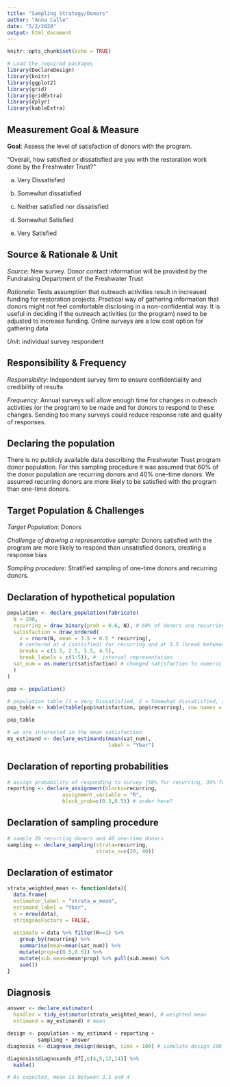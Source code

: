 ```yaml
---
title: "Sampling Strategy/Donors"
author: "Anna Calle"
date: "5/2/2020"
output: html_document
---
```


```r
knitr::opts_chunk$set(echo = TRUE)
```


```r
# Load the required packages
library(DeclareDesign)
library(knitr)
library(ggplot2)
library(grid)
library(gridExtra)
library(dplyr)
library(kableExtra)
```

## Measurement Goal & Measure

**Goal**: Assess the level of satisfaction of donors with the program.

“Overall, how satisfied or dissatisfied are you with the restoration work done by the Freshwater Trust?"

a. Very Dissatisfied

b. Somewhat dissatisfied

c. Neither satisfied nor dissatisfied

d. Somewhat Satisfied

e. Very Satisfied

## Source & Rationale & Unit

*Source*:  New survey. Donor contact information will be provided by the Fundraising Department of the Freshwater Trust

*Rationale*: Tests assumption that outreach activities result in increased funding for restoration projects. Practical way of gathering information that donors might not feel comfortable disclosing in a non-confidential way. It is useful in deciding if the outreach activities (or the program) need to be adjusted to increase funding. Online surveys are a low cost option for gathering data

*Unit*: individual survey respondent

## Responsibility & Frequency

*Responsibility*: Independent survey firm to ensure confidentiality and credibility of results

*Frequency*: Annual surveys will allow enough time for changes in outreach activities (or the program) to be made and for donors to respond to these changes. Sending too many surveys could reduce response rate and quality of responses. 

## Declaring the population

There is no publicly available data describing the Freshwater Trust program donor population. For this sampling procedure it was assumed that 60% of the donor population are recurring donors and 40% one-time donors. We assumed recurring donors are more likely to be satisfied with the program than one-time donors.

## Target Population & Challenges

*Target Population*: Donors

*Challenge of drawing a representative sample*: Donors satisfied with the program are more likely to respond than unsatisfied donors, creating a response bias

*Sampling procedure*: Stratified sampling of one-time donors and recurring donors. 


## Declaration of hypothetical population

```r
population <- declare_population(fabricate(
  N = 200,
  recurring = draw_binary(prob = 0.6, N), # 60% of donors are recurring donors
  satisfaction = draw_ordered(
    x = rnorm(N, mean = 3.5 + 0.5 * recurring),
    # centered at 4 (satisfied) for recurring and at 3.5 (break between neutral and satisfied) for one-time donors
    breaks = c(1.5, 2.5, 3.5, 4.5),
    break_labels = c(1:5)), #  interval representation
  sat_num = as.numeric(satisfaction) # changed satisfaction to numeric
  )
)

pop <- population()

# population table (1 = Very Dissatisfied, 2 = Somewhat dissatisfied, 3 = Neither satisfied nor dissatisfied, 4 = Somewhat Satisfied, 5 = Very Satisfied)
pop_table <- kable(table(pop$satisfaction, pop$recurring), row.names = T) %>% add_header_above(c("Satisfaction"=1, "Recurring"=2))

pop_table

# we are interested in the mean satisfaction
my_estimand <- declare_estimands(mean(sat_num),
                                 label = "Ybar")
```

## Declaration of reporting probabilities
```r
# assign probability of responding to survey (50% for recurring, 30% for one-time)
reporting <- declare_assignment(blocks=recurring,
                  assignment_variable = "R",
                  block_prob=c(0.3,0.5)) # order here?
```

## Declaration of sampling procedure
```r
# sample 20 recurring donors and 40 one-time donors
sampling <- declare_sampling(strata=recurring,
                             strata_n=c(20, 40))

```

## Declaration of estimator
```r

strata_weighted_mean <- function(data){
  data.frame(  
  estimator_label = "strata_w_mean",
  estimand_label = "Ybar",
  n = nrow(data),
  stringsAsFactors = FALSE,
  
  estimate = data %>% filter(R==1) %>%
    group_by(recurring) %>% 
    summarise(mean=mean(sat_num)) %>%
    mutate(prop=c(0.5,0.5)) %>% 
    mutate(sub.mean=mean*prop) %>% pull(sub.mean) %>% 
    sum())
} 

```

## Diagnosis
```r

answer <- declare_estimator(
  handler = tidy_estimator(strata_weighted_mean), # weighted mean
  estimand = my_estimand) # mean

design <- population + my_estimand + reporting +
          sampling + answer
diagnosis <- diagnose_design(design, sims = 100) # simulate design 100 times

diagnosis$diagnosands_df[,c(4,5,12,14)] %>%
  kable()

# As expected, mean is between 3.5 and 4
```




